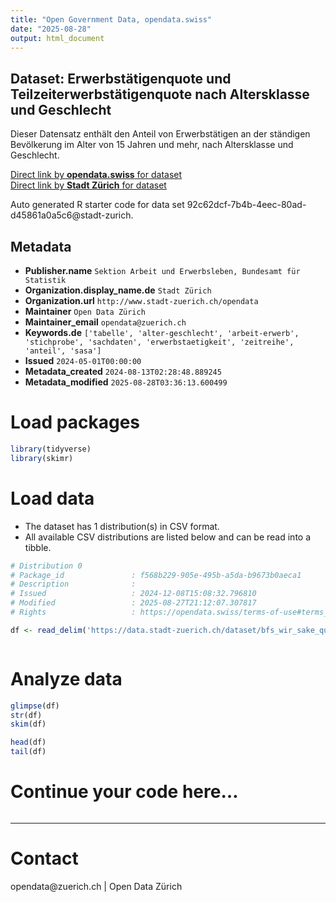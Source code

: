 ```yaml
---
title: "Open Government Data, opendata.swiss"
date: "2025-08-28"
output: html_document
---
```


## Dataset: Erwerbstätigenquote und Teilzeiterwerbstätigenquote nach Altersklasse und Geschlecht

Dieser Datensatz enthält den Anteil von Erwerbstätigen an der ständigen Bevölkerung im Alter von 15 Jahren und mehr, nach Altersklasse und Geschlecht.


[Direct link by **opendata.swiss** for dataset](https://opendata.swiss/de/dataset/erwerbstatigenquote-und-teilzeiterwerbstatigenquote-nach-altersklasse-und-geschlecht1)<br>
[Direct link by **Stadt Zürich** for dataset](https://data.stadt-zuerich.ch/dataset/bfs_wir_sake_quoten_ak_geschl_od5015)

Auto generated R starter code for data set 92c62dcf-7b4b-4eec-80ad-d45861a0a5c6@stadt-zurich.

## Metadata

- **Publisher.name** `Sektion Arbeit und Erwerbsleben, Bundesamt für Statistik`
- **Organization.display_name.de** `Stadt Zürich`
- **Organization.url** `http://www.stadt-zuerich.ch/opendata`
- **Maintainer** `Open Data Zürich`
- **Maintainer_email** `opendata@zuerich.ch`
- **Keywords.de** `['tabelle', 'alter-geschlecht', 'arbeit-erwerb', 'stichprobe', 'sachdaten', 'erwerbstaetigkeit', 'zeitreihe', 'anteil', 'sasa']`
- **Issued** `2024-05-01T00:00:00`
- **Metadata_created** `2024-08-13T02:28:48.889245`
- **Metadata_modified** `2025-08-28T03:36:13.600499`


# Load packages

```r

library(tidyverse)
library(skimr)

```

# Load data

-   The dataset has 1 distribution(s) in CSV format.
-   All available CSV distributions are listed below and can be read into a tibble.

```r

# Distribution 0
# Package_id               : f568b229-905e-495b-a5da-b9673b0aeca1
# Description              : 
# Issued                   : 2024-12-08T15:08:32.796810
# Modified                 : 2025-08-27T21:12:07.307817
# Rights                   : https://opendata.swiss/terms-of-use#terms_open

df <- read_delim('https://data.stadt-zuerich.ch/dataset/bfs_wir_sake_quoten_ak_geschl_od5015/download/WIR501OD5015.csv')



```

# Analyze data

```r

glimpse(df)
str(df)
skim(df)

head(df)
tail(df)

```

# Continue your code here...

```r

```

------------------------------------------------------------------------

# Contact

opendata@zuerich.ch | Open Data Zürich
